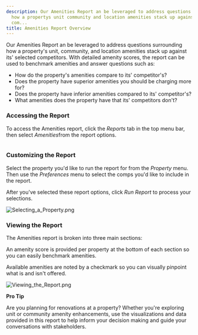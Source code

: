 ```yaml
---
description: Our Amenities Report an be leveraged to address questions surrounding
  how a propertys unit community and location amenities stack up against its selected
  com...
title: Amenities Report Overview
---
```


Our Amenities Report an be leveraged to address questions surrounding how a property's unit, community, and location amenities stack up against its' selected competitors. With detailed amenity scores, the report can be used to benchmark amenities and answer questions such as:


* How do the property's amenities compare to its' competitor's?
* Does the property have superior amenities you should be charging more for?
* Does the property have inferior amenities compared to its' competitor's?
* What amenities does the property have that its' competitors don't?


### Accessing the Report


To access the Amenities report, click the *Reports* tab in the top menu bar, then select *Amenities*from the report options. 


<Frame caption="Overview of customizable report options for property and research data.">
  <img src="/images/radix/f387ba8a59f910c38b77fa8364e803d4084856c2.png" alt="" />
</Frame>


### Customizing the Report


Select the property you'd like to run the report for from the *Property* menu. Then use the *Preferences* menu to select the comps you'd like to include in the report. 


After you've selected these report options, click *Run Report* to process your selections. 


<Frame caption="Select property and run amenities report.">
  <img src="/images/radix/46dc12c5d476232fb32b89a1fa0f6b682a6fad77.png" alt="Selecting_a_Property.png" />
</Frame>


### Viewing the Report


The Amenities report is broken into three main sections:


<Steps>
  <Step title="**Unit Amenities:** Any unique or non-essential features of an apartment such as backsplash, high-ceilings, built-in bookshelves, etc.">
  </Step>
  <Step title="**Community Amenities:** Interior and exterior recreation spaces for residents such as pools, clubhouses, fitness centers, etc.">
  </Step>
  <Step title="**Location Amenities:** How close the property is to certain amenities in the areas (i.e., beaches, hiking trails, retail) and transportation options (i.e., airport, freeway access).">
  </Step>
</Steps>


An amenity score is provided per property at the bottom of each section so you can easily benchmark amenities.


Available amenities are noted by a checkmark so you can visually pinpoint what is and isn't offered. 


<Frame caption="Amenities comparison table for various apartment complexes, including tech features and views.">
  <img src="/images/radix/ee8c7c86cf34f910840373908a0e2d8b3273464e.png" alt="Viewing_the_Report.png" />
</Frame>



**Pro Tip**


Are you planning for renovations at a property? Whether you're exploring unit or community amenity enhancements, use the visualizations and data provided in this report to help inform your decision making and guide your conversations with stakeholders.